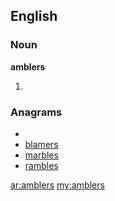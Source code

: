 ==English==

===Noun===
'''amblers'''

# {{plural of|[[ambler]]}}

===Anagrams===
* {{alphagram|abelmrs}}
* [[blamers#English|blamers]]
* [[marbles#English|marbles]]
* [[rambles#English|rambles]]

[[ar:amblers]]
[[my:amblers]]